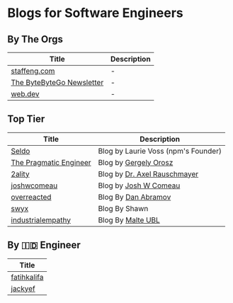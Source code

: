 # Blogs for Software Engineers

## By The Orgs

| Title       | Description |
|-------------|-------------|
| [staffeng.com](https://staffeng.com/) | - |
| [The ByteByteGo Newsletter](https://blog.bytebytego.com/) | - |
| [web.dev](https://web.dev/) | - |

## Top Tier

| Title       | Description |
|-------------|-------------|
| [Seldo](https://seldo.com/) | Blog by Laurie Voss (npm's Founder) |
| [The Pragmatic Engineer](https://blog.pragmaticengineer.com/) | Blog by [Gergely Orosz](http://twitter.com/GergelyOrosz) |
| [2ality](https://2ality.com/) | Blog by [Dr. Axel Rauschmayer](https://fosstodon.org/@rauschma) |
| [joshwcomeau](https://www.joshwcomeau.com/) | Blog by [Josh W Comeau](https://twitter.com/joshwcomeau) |
| [overreacted](https://overreacted.io/) | Blog By [Dan Abramov](https://twitter.com/dan_abramov2) |
| [swyx](https://www.swyx.io/) | Blog By Shawn |
| [industrialempathy](https://www.industrialempathy.com/) | Blog By [Malte UBL](https://twitter.com/cramforce) |


## By 🇮🇩 Engineer

| Title  |
| ------ |
| [fatihkalifa](https://fatihkalifa.com/en) |
| [jackyef](https://jackyef.com/) |
